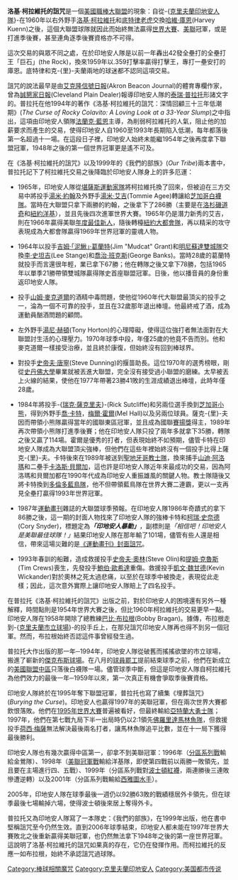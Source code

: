 {{Unreferenced |time=2009-03-15T06:37:54+00:00 }}
'''洛基‧柯拉維托的詛咒'''是一個[[美國職棒大聯盟|美國職棒大聯盟]]的現象：自從-{[[克里夫蘭印地安人隊|克里夫蘭印地安人隊]]}-在1960年以右外野手[[洛基·柯拉維托|洛基·柯拉維托]]和[[底特律老虎|底特律老虎]]交換[[哈維·庫恩|哈維·庫恩]](Harvey Kuenn)之後，這個大聯盟球隊就因此而始終無法贏得[[世界大賽|世界大賽]]、[[美聯|美聯]]冠軍，或是打進季後賽，甚至連角逐季後賽資格亦不可得。

這次交易的與眾不同之處，在於印地安人隊是以前一年轟出42發全壘打的全壘打王「巨石」(the Rock)，換來1959年以.359打擊率贏得打擊王，專打一壘安打的庫恩。底特律和克-{里}-夫蘭兩地的球迷都不認同這項交易。

詛咒的說法最早是由[[艾克隆信號日報|艾克隆信號日報]](Akron Beacon Journal)的體育專欄作家，曾為[[誠懇家日報|誠懇家日報]](Cleveland Plain Dealer)報導印地安人隊的[[泰瑞‧普拉托|泰瑞‧普拉托]]形諸文字的。普拉托在他1994年的著作《洛基‧柯拉維托的詛咒：深情回顧三十三年低潮期》(''The Curse of Rocky Colavito: A Loving Look at a 33-Year Slump'')之中指出，這項由印地安人領隊[[法蘭克‧藍恩|法蘭克‧藍恩]]主導，為削弱柯拉維托的人氣，阻止他的加薪要求而產生的交易，使得印地安人自1960至1993年長期陷入低潮，每年都落後第一名超過十一場。在這段日子裡，印地安人始終未能繼1954年之後再度拿下聯盟冠軍，1948年之後的第一個世界冠軍更是遙不可及。

在《洛基‧柯拉維托的詛咒》以及1999年的《我們的部族》(''Our Tribe'')兩本書中，普拉托記下了柯拉維托交易之後降臨於印地安人隊身上的許多厄運：

* 1965年，印地安人隊從[[奧克蘭運動家|堪薩斯運動家隊]]將柯拉維托換了回來，但被迫在三方交易中將投手[[湯米‧約翰|湯米‧約翰]]及外野手[[湯米‧艾吉|湯米‧艾吉]](Tommie Agee)轉讓給[[芝加哥白襪隊|芝加哥白襪隊]]。當時在大聯盟只拿下兩勝的約翰，之後拿下了286勝（主要是在[[洛杉磯道奇|洛杉磯道奇]]和[[紐約洋基|紐約洋基]]），並且先後四次進軍世界大賽。1965年仍是潛力新秀的艾吉，則在1966年贏得美聯[[新人王|年度最佳新人]]，隨後轉檯[[紐約大都會隊|紐約大都會隊]]，再以精采的攻守表現成為大都會隊贏得1969年世界冠軍的靈魂人物。

* 1964年以投手[[吉姆‧「泥鰍」‧葛蘭特|吉姆‧「泥鰍」‧葛蘭特]](Jim "Mudcat" Grant)和[[明尼蘇達雙城隊|明尼蘇達雙城隊]]交換[[李‧史坦吉|李‧史坦吉]](Lee Stange)和[[喬治‧班克斯|喬治‧班克斯]](George Banks)。當時28歲的葛蘭特就投手而言還很年輕，業已拿下67勝；他在轉隊之後又拿下78勝，包括1965年以單季21勝帶領雙城隊贏得隊史首座聯盟冠軍。日後，他以播音員的身份重返印地安人隊。

* 投手[[山姆‧麥克道爾|山姆‧麥克道爾]]的酒精中毒問題，使他從1960年代大聯盟最頂尖的投手之一，淪為一個不可靠的投手，並且在32歲那年退出棒壇。他最終戒了酒，成為運動員酗酒問題的顧問。

* 左外野手[[湯尼‧赫頓|湯尼‧赫頓]](Tony Horton)的心理障礙，使得這位強打者無法面對在大聯盟討生活的心理壓力。1970年球季中段，年僅25歲的他竟不告而別。他和麥克道爾一樣接受治療，並且終於康復，但始終沒有回到棒球界。
 
* 對投手[[史帝夫‧唐寧|史帝夫‧唐寧]](Steve Dunning)的揠苗助長。這位1970年的選秀榜眼，剛從[[史丹佛大學|史丹佛大學]]畢業就被丟進大聯盟，完全沒有接受過小聯盟的磨練。太早被丟上火線的結果，使他在1977年帶著23勝41敗的生涯成績退出棒壇，此時年僅28歲。

* 1984年將投手-{[[瑞克‧薩克里夫|瑞克‧薩克里夫]]}-(Rick Sutcliffe)和另兩位選手換到[[芝加哥小熊|芝加哥小熊]]，得到外野手[[喬‧卡特|喬‧卡特]]，[[梅爾‧霍爾|梅爾‧霍爾]](Mel Hall)以及另兩位球員。薩克-{里}-夫因而帶領小熊隊贏得當年的國聯東區冠軍，並且成為國聯[[賽揚獎|賽揚獎]]得主，1989年再次帶領小熊隊打進季後賽；他在印地安人隊只投了兩年多就拿下35勝，轉隊之後又贏了114場。霍爾是優秀的打者，但表現始終不如預期，儘管卡特在印地安人隊成為大聯盟頂尖強棒，但他們在這些年裡始終沒有一個投手比得上薩克-{里}-夫。卡特後來在1989年被送到[[聖地牙哥教士|聖地牙哥教士隊]]，換來捕手[[小山迪‧阿洛瑪|山迪‧阿洛瑪]]和二壘手[[卡洛斯‧貝爾加|卡洛斯‧貝爾加]]，這也許是印地安人隊近年來最成功的交易，因為阿洛瑪和貝爾加都在1990年代成為印地安人重振雄風的關鍵人物。教士隊隨後又將卡特換到[[多倫多藍鳥隊|多倫多藍鳥隊]]，他不但帶領藍鳥隊在世界大賽二連霸，更以一支再見全壘打贏得1993年世界冠軍。 

* 1987年[[運動畫刊|運動畫刊]]雜誌的大聯盟球季預報。在印地安人隊1986年奇蹟式的拿下86勝之後，這一期的封面人物找來了印地安人隊的強棒卡特和[[柯瑞‧史奈德|柯瑞‧史奈德]](Cory Snyder)，標題定為'''''「印地安人暴動」'''''，副標則是''「相信吧！印地安人是美聯最佳球隊！」''結果印地安人隊在那年輸了101場，儘管有些人還是相信，帶來這場災難的是[[運動畫刊|《運動畫刊》封面詛咒]]。

* 1993年春訓的船難，造成救援投手[[史帝夫‧奧林|史帝夫‧奧林]](Steve Olin)和[[提姆‧克魯斯|提姆‧克魯斯]](Tim Crews)喪生，先發投手[[鮑伯·歐希達|鮑伯·歐希達]]重傷。救援投手[[凱文‧魏甘德|凱文‧魏甘德]](Kevin Wickander)對於奧林之死太過悲痛，以至於在球季中被換走，表現從此走樣；因此，這次意外實際上讓印地安人隊賠上了四名投手。

在普拉托《洛基‧柯拉維托的詛咒》出版之前，對於印地安人的困境還有另外一種解釋，時間點則是1954年世界大賽之後，但比1960年柯拉維托的交易更早一點。印地安人隊在1958年開除了總教練[[巴比‧布拉根|巴比‧布拉根]](Bobby Bragan)。據傳，布拉根走到-{[[克里夫蘭市立球場|克里夫蘭市立球場]]}-的投手丘上，在那兒詛咒印地安人隊再也得不到另一個冠軍。然而，布拉根始終否認這件事曾經發生過。

普拉托大作出版的那一年─1994年，印地安人隊從破舊而搖搖欲墜的市立球場，搬進了嶄新的[[傑克布斯球場|傑克布斯球場]]。在八月的[[球員罷工|球員罷工]]提前結束球季之前，他們在新成立的[[美國聯盟中區|美國聯盟中區]]只落後白襪隊一場。儘管球季中斷，但這是印地安人隊自柯拉維托為他們效力的最後一年─1959年以來，第一次真正有機會爭取季後賽資格。

印地安人隊終於在1995年奪下聯盟冠軍，普拉托也寫了續集《埋葬詛咒》(''Burying the Curse'')。印地安人也贏得1997年的美聯冠軍，但在兩次世界大賽都飲恨落敗。他們在[[1995年世界大賽|1995年世界大賽]]普遍被看好，但最終輸給[[亞特蘭大勇士|亞特蘭大勇士隊]]；1997年，他們在第七戰九局下半一出局時仍以2:1領先[[佛羅里達馬林魚|佛羅里達馬林魚隊]]，但救援投手[[荷西‧梅薩|荷西‧梅薩]]無法解決最後兩名打者，讓馬林魚隊追平比數，並在十一局下獲得最後勝利。

印地安人隊也有幾次贏得中區第一，卻拿不到美聯冠軍：1996年（[[分區系列戰|分區系列戰]]輸給金鶯隊）、1998年（[[美聯冠軍戰|美聯冠軍戰]]輸給洋基隊，即使第四戰前以兩勝一敗領先，並且要在主場進行四、五戰）、1999年（分區系列戰對[[波士頓紅襪|波士頓紅襪]]，兩連勝後三連敗慘遭逆轉）以及2001年（分區系列戰輸給[[西雅圖水手|西雅圖水手]]）。

2005年，印地安人隊在球季最後一週仍以92勝63敗的戰績穩居外卡領先，但在球季最後七場輸掉六場，使得波士頓後來居上奪得外卡。

普拉托又為印地安人隊寫了一本隊史：《我們的部族》，在1999年出版，他在書中堅稱詛咒至今仍然生效。直到2006年球季結束，印地安人都未能在1997年世界大賽敗北之後重新贏得美聯冠軍，也仍然無法拿下1948年之後的第一座世界冠軍。這說明了洛基‧柯拉維托的詛咒如果真的存在，它仍在發揮作用。而柯拉維托的反應一如布拉根，始終不承認詛咒過球隊。

{{體育相關的魔咒}}

[[Category:棒球相關魔咒|Category:棒球相關魔咒]]
[[Category:克里夫蘭印地安人|Category:克里夫蘭印地安人]]
[[Category:美国都市传说|Category:美国都市传说]]